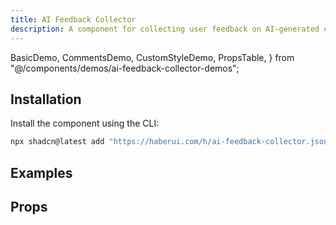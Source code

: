 ```yaml
---
title: AI Feedback Collector
description: A component for collecting user feedback on AI-generated content.
---
```


  BasicDemo,
  CommentsDemo,
  CustomStyleDemo,
  PropsTable,
} from "@/components/demos/ai-feedback-collector-demos";

## Installation

Install the component using the CLI:

```bash
npx shadcn@latest add "https://haberui.com/h/ai-feedback-collector.json"
```

## Examples

<div className="not-prose space-y-8 my-6">
  <BasicDemo />
  <CommentsDemo />
  <CustomStyleDemo />
</div>

## Props

<PropsTable />
